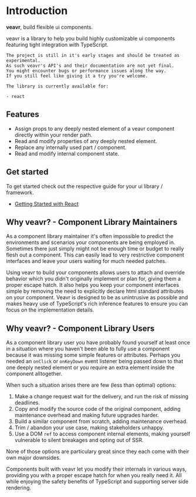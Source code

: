 
<StackBlitzDevEnv />

# Introduction

**veavr**, build flexible ui components.

veavr is a library to help you build highly customizable ui components featuring tight integration with TypeScript.

```
The project is still in it's early stages and should be treated as experimental.
As such veavr's API's and their documentation are not yet final.
You might encounter bugs or performance issues along the way.
If you still feel like giving it a try you're welcome.

The library is currently available for:

- react
```

## Features

- Assign props to any deeply nested element of a veavr component directly within your render path.
- Read and modify properties of any deeply nested element.
- Replace any internally used part / component.
- Read and modify internal component state.

## Get started

To get started check out the respective guide for your ui library / framework.

- [Getting Started with React](?path=/docs/react-getting-started--docs)

## Why veavr? - Component Library Maintainers

As a component library maintainer it's often impossible to predict the environments and scenarios your components are being employed in. Sometimes there just simply might not be enough time or budget to really flesh out a component. This can easily lead to very restrictive component interfaces and leave your users waiting for much needed patches.

Using veavr to build your components allows users to attach and override behavior which you didn't originally implement or plan for, giving them a proper escape hatch. It also helps you keep your component interfaces simple by removing the need to explicitly declare html standard attributes on your component. Veavr is designed to be as unintrusive as possible and makes heavy use of TypeScript's rich inference features to ensure you can focus on the implementation details.

## Why veavr? - Component Library Users

As a component library user you have probably found yourself at least once in a situation where you haven't been able to fully use a component because it was missing some simple features or attributes. Perhaps you needed an `onClick` or `onKeyDown` event listener being passed down to that one deeply nested element or you require an extra element inside the component alltogether.

When such a situation arises there are few (less than optimal) options:

1. Make a change request wait for the delivery, and run the risk of missing deadlines.
2. Copy and modify the source code of the original component, adding maintenance overhead and making future upgrades harder.
3. Build a similar component from scratch, adding maintenance overhead.
4. Trim / abandon your use case, making stakeholders unhappy.
5. Use a DOM `ref` to access component internal elements, making yourself vulnerable to silent breakages and opting out of SSR.

None of those options are particulary great since they each come with their own major downsides.

Components built with veavr let you modify their internals in various ways, providing you with a proper escape hatch for when you really need it. All while enjoying the safety benefits of TypeScript and supporting server side rendering.
